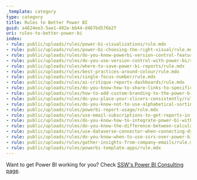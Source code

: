 ```yaml
---
_template: category
type: category
title: Rules to Better Power BI
guid: a4624ee3-5ae1-492e-bb44-d467bd576b2f
uri: rules-to-better-power-bi
index:
- rule: public/uploads/rules/power-bi-visualizations/rule.mdx
- rule: public/uploads/rules/power-bi-choosing-the-right-visual/rule.mdx
- rule: public/uploads/rules/do-you-know-powerbi-version-control-features/rule.mdx
- rule: public/uploads/rules/do-you-use-version-control-with-power-bi/rule.mdx
- rule: public/uploads/rules/where-to-save-power-bi-reports/rule.mdx
- rule: public/uploads/rules/best-practices-around-colour/rule.mdx
- rule: public/uploads/rules/single-focus-number/rule.mdx
- rule: public/uploads/rules/ai-critique-reports-dashboards/rule.mdx
- rule: public/uploads/rules/do-you-know-how-to-share-links-to-specific-tabs-in-power-bi-reports/rule.mdx
- rule: public/uploads/rules/how-to-add-custom-branding-to-the-power-bi-portal/rule.mdx
- rule: public/uploads/rules/do-you-place-your-slicers-consistently/rule.mdx
- rule: public/uploads/rules/do-you-know-not-to-use-alphabetical-sorting/rule.mdx
- rule: public/uploads/rules/powerbi-report-usage/rule.mdx
- rule: public/uploads/rules/use-email-subscriptions-to-get-reports-in-your-inbox/rule.mdx
- rule: public/uploads/rules/do-you-know-how-to-integrate-power-bi-with-reporting-services-2016/rule.mdx
- rule: public/uploads/rules/do-you-know-the-difference-between-calculated-columns-and-measures-in-power-bi/rule.mdx
- rule: public/uploads/rules/use-dataverse-connector-when-connecting-dynamics-365/rule.mdx
- rule: public/uploads/rules/do-you-know-when-to-use-ssrs-over-power-bi/rule.mdx
- rule: public/uploads/rules/gather-insights-from-company-emails/rule.mdx
- rule: public/uploads/rules/powerbi-template-apps/rule.mdx
---
```


Want to get Power BI working for you? Check [SSW's Power BI Consulting page](https://www.ssw.com.au/consulting/power-bi).
